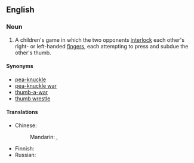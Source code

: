 ==English==
{{wikipedia|thumb wrestling}}

===Noun===
{{en-noun|~}}

# {{lb|en|games}} A children's game in which the two opponents [[interlock]] each other's right- or left-handed [[fingers]], each attempting to press and subdue the other's thumb.

====Synonyms====
* [[pea-knuckle]]
* [[pea-knuckle war]]
* [[thumb-a-war]]
* [[thumb wrestle]]

====Translations====
{{trans-top|children's game}}
* Chinese: 
*: Mandarin: {{t|cmn|拇指大戰|sc=Hani}}, {{t|cmn|拇指大战|tr=mǔzhǐ dàzhàn|sc=Hani}}
{{trans-mid}}
* Finnish: {{t|fi|peukalopaini}}
* Russian: {{t-needed|ru}}
{{trans-bottom}}